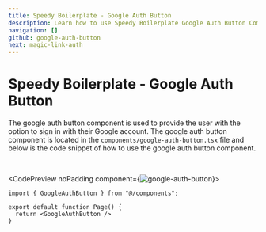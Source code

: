 ```yaml
---
title: Speedy Boilerplate - Google Auth Button
description: Learn how to use Speedy Boilerplate Google Auth Button Component.
navigation: []
github: google-auth-button
next: magic-link-auth
---
```


# Speedy Boilerplate - Google Auth Button

The google auth button component is used to provide the user with the option to sign in with their Google account. The google auth button component is located in the <Code>components/google-auth-button.tsx</Code> file and below is the code snippet of how to use the google auth button component.

<br />

<CodePreview noPadding component={<Image src="/boilerplate/google-auth-button.png" alt="google-auth-button" width={1024} height={1024} className="w-full" />}>
```tsx
import { GoogleAuthButton } from "@/components";

export default function Page() {
  return <GoogleAuthButton />
}
```
</CodePreview>
